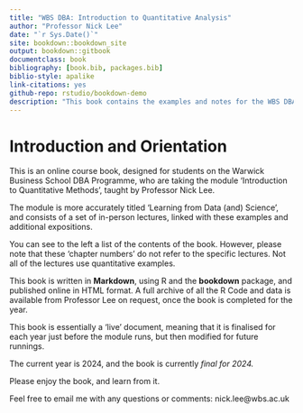 ```yaml
---
title: "WBS DBA: Introduction to Quantitative Analysis"
author: "Professor Nick Lee"
date: "`r Sys.Date()`"
site: bookdown::bookdown_site
output: bookdown::gitbook
documentclass: book
bibliography: [book.bib, packages.bib]
biblio-style: apalike
link-citations: yes
github-repo: rstudio/bookdown-demo
description: "This book contains the examples and notes for the WBS DBA Quant Methods Course. It is based on the Bookdown Demo written by Hui. The output format for this example is bookdown::gitbook."
---
```


# Introduction and Orientation

This is an online course book, designed for students on the Warwick Business School DBA Programme, who are taking the module 'Introduction to Quantitative Methods', taught by Professor Nick Lee.

The module is more accurately titled 'Learning from Data (and) Science', and consists of a set of in-person lectures, linked with these examples and additional expositions.

You can see to the left a list of the contents of the book. However, please note that these 'chapter numbers' do not refer to the specific lectures. Not all of the lectures use quantitative examples.


This book is written in **Markdown**, using R and the **bookdown** package, and published online in HTML format. A full archive of all the R Code and data is available from Professor Lee on request, once the book is completed for the year.

This book is essentially a 'live' document, meaning that it is finalised for each year just before the module runs, but then modified for future runnings.

The current year is 2024, and the book is currently *final for 2024.*

Please enjoy the book, and learn from it. 

Feel free to email me with any questions or comments: nick.lee@wbs.ac.uk

